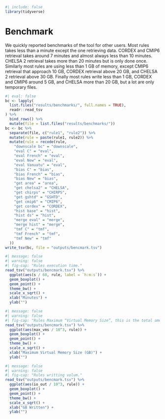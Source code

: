 ```r
#| include: false
library(tidyverse)
```

# Benchmark {.unnumbered}

We quickly reported benchmarks of the tool for other users. Most rules takes less than a minute except the one retrieving data. CORDEX and CMIP6 retrieval takes around 7 minutes and almost always less than 10 minutes. CHELSA 2 retrieval takes more than 20 minutes but is only done once. Similarly most rules are using less than 1 GB of memory, except CMIP6 retrieval that approach 10 GB, CORDEX retrieval above 20 GB, and CHELSA 2 retrieval above 30 GB. Finally most rules write less than 1 GB, CORDEX and CMIP6 around 5 GB, and CHELSA more than 20 GB, but a lot are only temporary files.

```r
#| eval: false
bc <- lapply(
  list.files("results/benchmarks/", full.names = TRUE),
  readr::read_tsv
) %>%
  bind_rows() %>%
  mutate(file = list.files("results/benchmarks/"))
bc <- bc %>%
  separate(file, c("rule1", "rule2")) %>%
  mutate(rule = paste(rule1, rule2)) %>%
  mutate(rule = recode(rule,
    "downscale bc" = "downscale",
    "eval C" = "eval",
    "eval French" = "eval",
    "eval New" = "eval",
    "eval Vanuatu" = "eval",
    "bias C" = "bias",
    "bias French" = "bias",
    "bias New" = "bias",
    "get area" = "area",
    "get chelsa2" = "CHELSA",
    "get chirps" = "CHIRPS",
    "get gshtd" = "GSHTD",
    "get cmip6" = "CMIP6",
    "get cordex" = "CORDEX",
    "hist base" = "hist",
    "hist ds" = "hist",
    "merge eval" = "merge",
    "merge hist" = "merge",
    "tmf C" = "tmf",
    "tmf French" = "tmf",
    "tmf New" = "tmf"
  ))
write_tsv(bc, file = "outputs/bencmark.tsv")
```

```r
#| message: false
#| warning: false
#| fig-cap: "Rules execution time."
read_tsv("outputs/bencmark.tsv") %>%
  ggplot(aes(s / 60, rule, label = `h:m:s`)) +
  geom_boxplot() +
  geom_point() +
  theme_bw() +
  scale_x_sqrt() +
  xlab("Minutes") +
  ylab("")
```

```r
#| message: false
#| warning: false
#| fig-cap: "Rules Maximum “Virtual Memory Size”, this is the total amount of virtual memory used by the process." #nolint
read_tsv("outputs/bencmark.tsv") %>%
  ggplot(aes(max_vms / 10^3, rule)) +
  geom_boxplot() +
  geom_point() +
  theme_bw() +
  scale_x_sqrt() +
  xlab("Maximum Virtual Memory Size (GB)") +
  ylab("")
```

```r
#| message: false
#| warning: false
#| fig-cap: "Rules writting volum."
read_tsv("outputs/bencmark.tsv") %>%
  ggplot(aes(io_out / 10^3, rule)) +
  geom_boxplot() +
  geom_point() +
  theme_bw() +
  scale_x_sqrt() +
  xlab("GB Written") +
  ylab("")
```
